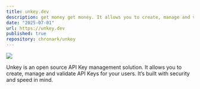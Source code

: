 ```yaml
---
title: unkey.dev
description: get money get money. It allows you to create, manage and validate API Keys for your users. It’s built with security and speed in mind.
date: "2025-07-01"
url: https://unkey.dev
published: true
repository: chronark/unkey
---
```



[![](https://unkey.dev/images/landing/app.png)](https://unkey.dev)

Unkey is an open source API Key management solution. It allows you to create, manage and validate API Keys for your users. It’s built with security and speed in mind.
